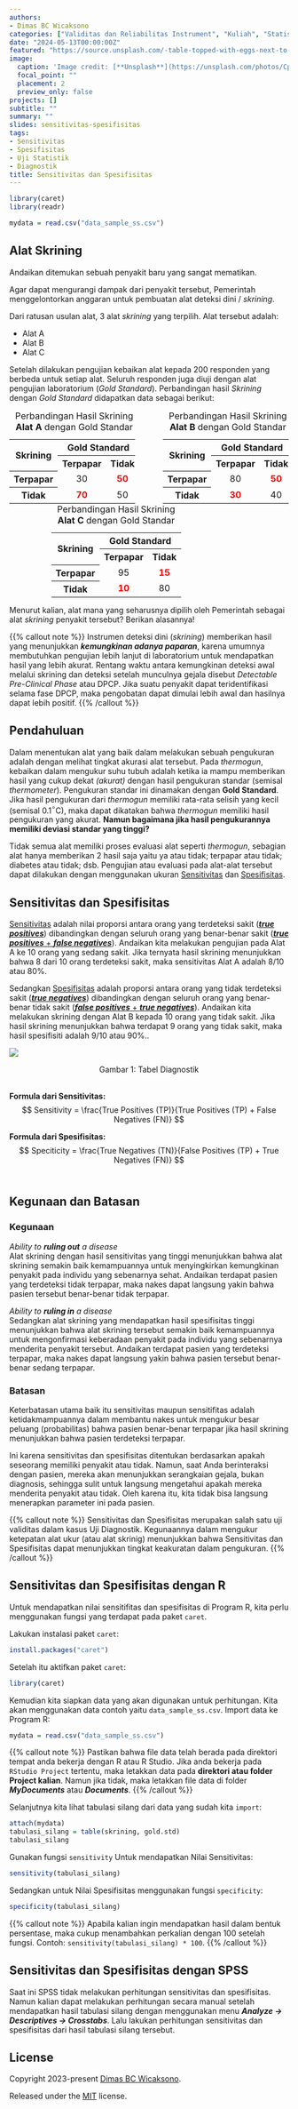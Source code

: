 ```yaml
---
authors:
- Dimas BC Wicaksono
categories: ["Validitas dan Reliabilitas Instrument", "Kuliah", "Statistik", "R"]
date: "2024-05-13T00:00:00Z"
featured: "https://source.unsplash.com/-table-topped-with-eggs-next-to-a-vase-of-flowers-eIuCJCfRcvI"
image:
  caption: 'Image credit: [**Unsplash**](https://unsplash.com/photos/CpkOjOcXdUY)'
  focal_point: ""
  placement: 2
  preview_only: false
projects: []
subtitle: ""
summary: ""
slides: sensitivitas-spesifisitas
tags:
- Sensitivitas
- Spesifisitas
- Uji Statistik
- Diagnostik
title: Sensitivitas dan Spesifisitas
---
```


```r
library(caret)
library(readr)

mydata = read.csv("data_sample_ss.csv")
```


## Alat Skrining

Andaikan ditemukan sebuah penyakit baru yang sangat mematikan. 

Agar dapat mengurangi dampak dari penyakit tersebut, Pemerintah menggelontorkan anggaran untuk pembuatan alat deteksi dini / *skrining*. 

Dari ratusan usulan alat, 3 alat *skrining* yang terpilih. Alat tersebut adalah:

- Alat A
- Alat B
- Alat C


Setelah dilakukan pengujian kebaikan alat kepada 200 responden yang berbeda untuk setiap alat. Seluruh responden juga diuji dengan alat pengujian laboratorium (*Gold Standard*). Perbandingan hasil *Skrining* dengan *Gold Standard* didapatkan data sebagai berikut:


<table style="text-align: center; width: 45%; margin: auto; float: left;">
  <caption>Perbandingan Hasil Skrining <b>Alat A</b> dengan Gold Standar</caption>
  <tr>
    <th rowspan="2" style="align-content: center;">Skrining</th>
    <th colspan="2">Gold Standard</th>
  </tr>
  <tr>
    <th>Terpapar</th>
    <th>Tidak</th>
  </tr>
  <tr>
    <th>Terpapar</th>
    <td>30</td>
    <td style="color:red; font-weight: bold;">50</td>
  </tr>
  <tr>
    <th>Tidak</th>
    <td style="color:red; font-weight: bold;">70</td>
    <td>50</td>
  </tr> 
</table>


<table style="text-align: center; width: 45%; margin: auto; float: right;">
  <caption>Perbandingan Hasil Skrining <b>Alat B</b> dengan Gold Standar</caption>
  <tr>
    <th rowspan="2"  style="align-content: center;">Skrining</th>
    <th colspan="2">Gold Standard</th>
  </tr>
  <tr>
    <th>Terpapar</th>
    <th>Tidak</th>
  </tr>
  <tr>
    <th>Terpapar</th>
    <td>80</td>
    <td style="color:red; font-weight: bold;">50</td>
  </tr>
  <tr>
    <th>Tidak</th>
    <td style="color:red; font-weight: bold;">30</td>
    <td>40</td>
  </tr> 
</table>

<br />

<table style="text-align: center; width: 70%; margin: auto;">
  <caption>Perbandingan Hasil Skrining <b>Alat C</b> dengan Gold Standar</caption>
  <tr>
    <th rowspan="2"  style="align-content: center;">Skrining</th>
    <th colspan="2">Gold Standard</th>
  </tr>
  <tr>
    <th>Terpapar</th>
    <th>Tidak</th>
  </tr>
  <tr>
    <th>Terpapar</th>
    <td>95</td>
    <td style="color:red; font-weight: bold;">15</td>
  </tr>
  <tr>
    <th>Tidak</th>
    <td style="color:red; font-weight: bold;">10</td>
    <td>80</td>
  </tr> 
</table>



Menurut kalian, alat mana yang seharusnya dipilih oleh Pemerintah sebagai alat *skrining* penyakit tersebut? Berikan alasannya!

{{% callout note %}}
Instrumen deteksi dini (*skrining*) memberikan hasil yang menunjukkan **_kemungkinan adanya paparan_**, karena umumnya membutuhkan pengujian lebih lanjut di laboratorium untuk mendapatkan hasil yang lebih akurat. Rentang waktu antara kemungkinan deteksi awal melalui skrining dan deteksi setelah munculnya gejala disebut _Detectable Pre-Clinical Phase_ atau DPCP. Jika suatu penyakit dapat teridentifikasi selama fase DPCP, maka pengobatan dapat dimulai lebih awal dan hasilnya dapat lebih positif.
{{% /callout %}}

## Pendahuluan

Dalam menentukan alat yang baik dalam melakukan sebuah pengukuran adalah dengan melihat tingkat akurasi alat tersebut. Pada *thermogun*, kebaikan dalam mengukur suhu tubuh adalah ketika ia mampu memberikan hasil yang cukup dekat *(akurat)* dengan hasil pengukuran standar (semisal *thermometer*). Pengukuran standar ini dinamakan dengan **Gold Standard**. Jika hasil pengukuran dari *thermogun* memiliki rata-rata selisih yang kecil (semisal 0.1$^\circ$C), maka dapat dikatakan bahwa *thermogun* memiliki hasil pengukuran yang akurat. **Namun bagaimana jika hasil pengukurannya memiliki deviasi standar yang tinggi?**

Tidak semua alat memiliki proses evaluasi alat seperti *thermogun*, sebagian alat hanya memberikan 2 hasil saja yaitu ya atau tidak; terpapar atau tidak; diabetes atau tidak; dsb. Pengujian atau evaluasi pada alat-alat tersebut dapat dilakukan dengan menggunakan ukuran [Sensitivitas](#) dan [Spesifisitas](#).

## Sensitivitas dan Spesifisitas

[Sensitivitas](#) adalah nilai proporsi antara orang yang terdeteksi sakit ([**_true positives_**](#)) dibandingkan dengan seluruh orang yang benar-benar sakit ([**_true positives_** + **_false negatives_**](#)). Andaikan kita melakukan pengujian pada Alat A ke 10 orang yang sedang sakit. Jika ternyata hasil skrining menunjukkan bahwa 8 dari 10 orang terdeteksi sakit, maka sensitivitas Alat A adalah 8/10 atau 80%.

Sedangkan [Spesifisitas]($) adalah proporsi antara orang yang tidak terdeteksi sakit ([**_true negatives_**](#)) dibandingkan dengan seluruh orang yang benar-benar tidak sakit ([**_false positives_** + **_true negatives_**](#)). Andaikan kita melakukan skrining dengan Alat B kepada 10 orang yang tidak sakit. Jika hasil skrining menunjukkan bahwa terdapat 9 orang yang tidak sakit, maka hasil spesifisiti adalah 9/10 atau 90%..

<div class="figure">
<img src="https://thecompletemedic.com/images/core/research-diagnostic-table_original.png" />
<p class="caption" style="text-align: center"><span id="fig:tab-diagnstk"></span>Gambar 1: Tabel Diagnostik</p>
</div>


<br />**Formula dari Sensitivitas:**
$$
Sensitivity = \frac{True Positives (TP)}{True Positives (TP) + False Negatives (FN)}
$$


**Formula dari Spesifisitas:**
$$
Speciticity = \frac{True Negatives (TN)}{False Positives (TP) + True Negatives (FN)}
$$
<br />

## Kegunaan dan Batasan

### Kegunaan

_Ability to **ruling out** a disease_<br />
Alat skrining dengan hasil sensitivitas yang tinggi menunjukkan bahwa alat skrining semakin baik kemampuannya untuk menyingkirkan kemungkinan penyakit pada individu yang sebenarnya sehat. Andaikan terdapat pasien yang terdeteksi tidak terpapar, maka nakes dapat langsung yakin bahwa pasien tersebut benar-benar tidak terpapar.

_Ability to **ruling in** a disease_<br />
Sedangkan alat skrining yang mendapatkan hasil spesifisitas tinggi menunjukkan bahwa alat skrining tersebut semakin baik kemampuannya untuk mengonfirmasi keberadaan penyakit pada individu yang sebenarnya menderita penyakit tersebut. Andaikan terdapat pasien yang terdeteksi terpapar, maka nakes dapat langsung yakin bahwa pasien tersebut benar-benar sedang terpapar.

### Batasan

Keterbatasan utama baik itu sensitivitas maupun sensitifitas adalah ketidakmampuannya dalam membantu nakes untuk mengukur besar peluang (probabilitas) bahwa pasien benar-benar terpapar jika hasil skrining menunjukkan bahwa pasien terdeteksi terpapar.

Ini karena sensitivitas dan spesifisitas ditentukan berdasarkan apakah seseorang memiliki penyakit atau tidak. Namun, saat Anda berinteraksi dengan pasien, mereka akan menunjukkan serangkaian gejala, bukan diagnosis, sehingga sulit untuk langsung mengetahui apakah mereka menderita penyakit atau tidak. Oleh karena itu, kita tidak bisa langsung menerapkan parameter ini pada pasien. 

{{% callout note %}}
Sensitivitas dan Spesifisitas merupakan salah satu uji validitas dalam kasus Uji Diagnostik. Kegunaannya dalam mengukur ketepatan alat ukur (atau alat skrinig) menunjukkan bahwa Sensitivitas dan Spesifisitas dapat menunjukkan tingkat keakuratan dalam pengukuran.
{{% /callout %}}


## Sensitivitas dan Spesifisitas dengan R

Untuk mendapatkan nilai sensitifitas dan spesifisitas di Program R, kita perlu menggunakan fungsi yang terdapat pada paket `caret`.

Lakukan instalasi paket `caret`:

```r
install.packages("caret")
```

Setelah itu aktifkan paket `caret`:

```r
library(caret)
```

Kemudian kita siapkan data yang akan digunakan untuk perhitungan. Kita akan menggunakan data contoh yaitu `data_sample_ss.csv`. Import data ke Program R:

```r
mydata = read.csv("data_sample_ss.csv")
```

{{% callout note %}}
Pastikan bahwa file data telah berada pada direktori tempat anda bekerja dengan R atau R Studio. Jika anda bekerja pada `RStudio Project` tertentu, maka letakkan data pada **direktori atau folder Project kalian**. Namun jika tidak, maka letakkan file data di folder **_MyDocuments_** atau **_Documents_**.
{{% /callout %}}

Selanjutnya kita lihat tabulasi silang dari data yang sudah kita `import`:

```r
attach(mydata)
tabulasi_silang = table(skrining, gold.std)
tabulasi_silang
```

Gunakan fungsi `sensitivity` Untuk mendapatkan Nilai Sensitivitas:

```r
sensitivity(tabulasi_silang)
```

Sedangkan untuk Nilai Spesifisitas menggunakan fungsi `specificity`:

```r
specificity(tabulasi_silang)
```

{{% callout note %}}
Apabila kalian ingin mendapatkan hasil dalam bentuk persentase, maka cukup menambahkan perkalian dengan 100 setelah fungsi. Contoh: `sensitivity(tabulasi_silang) * 100`.
{{% /callout %}}

## Sensitivitas dan Spesifisitas dengan SPSS

Saat ini SPSS tidak melakukan perhitungan sensitivitas dan spesifisitas. Namun kalian dapat melakukan perhitungan secara manual setelah mendapatkan hasil tabulasi silang dengan menggunakan menu **_Analyze -> Descriptives -> Crosstabs_**. Lalu lakukan perhitungan sensitivitas dan spesifisitas dari hasil tabulasi silang tersebut.

## License

Copyright 2023-present [Dimas BC Wicaksono](https://dwicaksono.netlify.app/).

Released under the [MIT](https://github.com/HugoBlox/hugo-blox-builder/blob/master/LICENSE.md) license.
